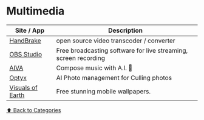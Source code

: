 # Multimedia

| Site / App                                      | Description                                                     |
| ----------------------------------------------- | --------------------------------------------------------------- |
| [HandBrake](https://handbrake.fr/)              | open source video transcoder / converter                        |
| [OBS Studio](https://obsproject.com)            | Free broadcasting software for live streaming, screen recording |
| [AIVA](https://aiva.ai)                         | Compose music with A.I. 🤯                                      |
| [Optyx](https://www.optyx.app/)                 | AI Photo management for Culling photos                          |
| [Visuals of Earth](https://visualsofearth.com/) | Free stunning mobile wallpapers.                                |

[⬆️ Back to Categories](/bookmarks/categories)
